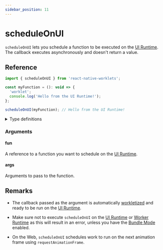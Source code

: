 ```yaml
---
sidebar_position: 11
---
```


# scheduleOnUI

`scheduleOnUI` lets you schedule a function to be executed on the [UI Runtime](/docs/fundamentals/glossary#ui-runtime). The callback executes asynchronously and doesn't return a value.


## Reference

```javascript
import { scheduleOnUI } from 'react-native-worklets';

const myFunction = (): void => {
  'worklet';
  console.log('Hello from the UI Runtime!');
};

scheduleOnUI(myFunction); // Hello from the UI Runtime!
```


<details>
<summary>Type definitions</summary>

```typescript
function scheduleOnUI<Args extends unknown[], ReturnValue>(
  fun: (...args: Args) => ReturnValue,
  ...args: Args
): void
```

</details>

### Arguments

#### fun

A reference to a function you want to schedule on the [UI Runtime](/docs/fundamentals/glossary#ui-runtime).

#### args

Arguments to pass to the function.

## Remarks

- The callback passed as the argument is automatically [workletized](/docs/fundamentals/glossary#to-workletize) and ready to be run on the [UI Runtime](/docs/fundamentals/glossary#ui-runtime).

- Make sure not to execute `scheduleOnUI` on the [UI Runtime](/docs/fundamentals/glossary#ui-runtime) or [Worker Runtime](/docs/fundamentals/glossary#worker-worklet-runtime---worker-runtime) as this will result in an error, unless you have the [Bundle Mode](/docs/experimental/bundleMode) enabled.

- On the Web, `scheduleOnUI` schedules work to run on the next animation frame using `requestAnimationFrame`.
